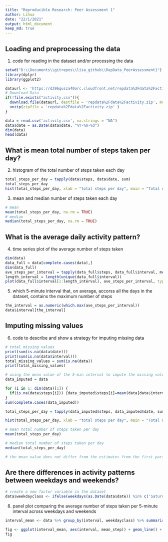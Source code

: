 ```yaml
---
title: "Reproducible Research: Peer Assessment 1"
author: Lihua
date: "22/1/2021"
output: html_document
keep_md: true
---
```



## Loading and preprocessing the data
1. code for reading in the dataset and/or processing the data
```r
setwd("D:\\Documents\\gitrepos\\lisa_github\\RepData_PeerAssessment1")
library(dplyr)
library(ggplot2)

dataurl <- 'https://d396qusza40orc.cloudfront.net/repdata%2Fdata%2Factivity.zip'
# Download Data
if(!file.exists("activity.csv")){
  download.file(dataurl, destfile = 'repdata%2Fdata%2Factivity.zip', mode = "wb")
  unzip(zipfile = 'repdata%2Fdata%2Factivity.zip' )
}

data = read.csv('activity.csv', na.strings = "NA")
data$date = as.Date(data$date, "%Y-%m-%d")
dim(data)
head(data)
```


## What is mean total number of steps taken per day?
2. histogram of the total number of steps taken each day
```r
total_steps_per_day = tapply(data$steps, data$date, sum)
total_steps_per_day
hist(total_steps_per_day, xlab = "total steps per day", main = "Total number of steps per day")
```

3. mean and median number of steps taken each day
```r
# mean 
mean(total_steps_per_day, na.rm = TRUE)
# median
median(total_steps_per_day, na.rm = TRUE)
```

## What is the average daily activity pattern?
4. time series plot of the average number of steps taken
```r
dim(data)
data_full = data[complete.cases(data),]
dim(data_full)
ave_steps_per_interval = tapply(data_full$steps, data_full$interval, mean)
length_interval = length(unique(data_full$interval))
plot(data_full$interval[1:length_interval], ave_steps_per_interval, type = 'l', xlab = '5 min interval', ylab = 'average steps', main = 'Average steps per 5 min interval accross all days')
```

5. which 5-minute interval that, on average, accorss all the days in the dataset, contains the maximum number of steps
```r
the_interval = as.numeric(which.max(ave_steps_per_interval))
data$interval[the_interval]
```

## Imputing missing values
6. code to describe and show a strategy for imputing missing data
```r
# total missing values
print(sum(is.na(data$date)))
print(sum(is.na(data$interval)))
total_missing_values = sum(is.na(data))
print(total_missing_values)

# using the mean value of the 5-min interval to impute the missing values
data_imputed = data

for (i in 1: dim(data)[1]) {
  if(is.na(data$steps[i])) {data_imputed$steps[i]=mean(data[data$interval==data$interval[i],1], na.rm = TRUE)}
}
sum(complete.cases(data_imputed))

total_steps_per_day = tapply(data_imputed$steps, data_imputed$date, sum)

hist(total_steps_per_day, xlab = "total steps per day", main = "Total number of steps per day")

# mean total number of steps taken per day
mean(total_steps_per_day)

# median total number of steps taken per day
median(total_steps_per_day)

# the mean value does not differ from the estimates from the first part of the assignment since we used mean to impute the missing data, but the median value is different from the first part. The impact of imputing missing data on the estimates of the total daily number of steps is that it increases the value of the total daily number of steps.
```


## Are there differences in activity patterns between weekdays and weekends?
```r
# create a new factor variable in the dataset 
data$weekdayclass <- ifelse(weekdays(as.Date(data$date)) %in% c('Saturday', 'Sunday'), 'weekend', 'weekday')
```

8. panel plot comparing the average number of steps taken per 5-minute interval across weekdays and weekends
```r
interval_mean <- data %>% group_by(interval, weekdayclass) %>% summarise(mean_step = mean(steps, na.rm = TRUE))

fig <- ggplot(interval_mean, aes(interval, mean_step)) + geom_line() + facet_grid(weekdayclass ~ .) + scale_x_continuous("Day Interval", breaks = seq(min(interval_mean$interval), max(interval_mean$interval), 100)) + scale_y_continuous("Average number of steps") + ggtitle("Average number of steps taken by interval")
fig
```



